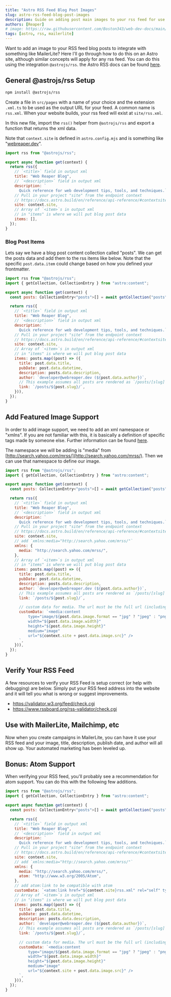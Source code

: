 ```yaml
---
title: "Astro RSS Feed Blog Post Images"
slug: astro-rss-feed-blog-post-images
description: Guide on adding post main images to your rss feed for use in MailerLite and other tools.
authors: [Reaper]
# image: https://raw.githubusercontent.com/Boston343/web-dev-docs/main/blog/2023-01-07-materialui-with-docusaurus/materialui-with-docusaurus.jpg
tags: [astro, rss, mailerlite]
---
```


Want to add an image to your RSS feed blog posts to integrate with something like MailerLite? Here I'll go through how to do this on an Astro site, although similar concepts will apply for any rss feed. You can do this using the integration `@astrojs/rss`. the Astro RSS docs can be found [here](https://docs.astro.build/en/guides/rss/).

<!--truncate-->

## General @astrojs/rss Setup

```bash
npm install @astrojs/rss
```

Create a file in `src/pages` with a name of your choice and the extension `.xml.ts` to be used as the output URL for your feed. A common name is `rss.xml`. When your website builds, your rss feed will exist at `site/rss.xml`.

In this new file, import the `rss()` helper from `@astrojs/rss` and export a function that returns the xml data.

Note that `context.site` is defined in `astro.config.mjs` and is something like "[webreaper.dev](https://webreaper.dev)".

```js title="src/pages/rss.xml.ts"
import rss from "@astrojs/rss";

export async function get(context) {
  return rss({
    // `<title>` field in output xml
    title: "Web Reaper Blog",
    // `<description>` field in output xml
    description: `
      Quick reference for web development tips, tools, and techniques.`,
    // Pull in your project "site" from the endpoint context
    // https://docs.astro.build/en/reference/api-reference/#contextsite
    site: context.site,
    // Array of `<item>`s in output xml
    // in "items" is where we will put blog post data
    items: [],
  });
}
```

### Blog Post Items

Lets say we have a blog post content collection called "posts". We can get the posts data and add them to the rss items like below. Note that the specific `post.data.item` could change based on how you defined your frontmatter.

```js title="src/pages/rss.xml.ts"
import rss from "@astrojs/rss";
import { getCollection, CollectionEntry } from "astro:content";

export async function get(context) {
  const posts: CollectionEntry<"posts">[] = await getCollection("posts");

  return rss({
    // `<title>` field in output xml
    title: "Web Reaper Blog",
    // `<description>` field in output xml
    description: `
      Quick reference for web development tips, tools, and techniques.`,
    // Pull in your project "site" from the endpoint context
    // https://docs.astro.build/en/reference/api-reference/#contextsite
    site: context.site,
    // Array of `<item>`s in output xml
    // in "items" is where we will put blog post data
    items: posts.map((post) => ({
      title: post.data.title,
      pubDate: post.data.datetime,
      description: posts.data.description,
      author: `developer@webreaper.dev (${post.data.author})`,
      // This example assumes all posts are rendered as `/posts/[slug]` routes
      link: `/posts/${post.slug}/`,
    })),
  });
}
```

## Add Featured Image Support

In order to add image support, we need to add an xml namespace or "xmlns". If you are not familiar with this, it is basically a definition of specific tags made by someone else. Further information can be found [here](https://www.w3schools.com/XML/xml_namespaces.asp).

The namespace we will be adding is "media" from [http://search.yahoo.com/mrss/](http://search.yahoo.com/mrss/). Then we can use that namespace to define our image.

```js title="src/pages/rss.xml.ts"
import rss from "@astrojs/rss";
import { getCollection, CollectionEntry } from "astro:content";

export async function get(context) {
  const posts: CollectionEntry<"posts">[] = await getCollection("posts");

  return rss({
    // `<title>` field in output xml
    title: "Web Reaper Blog",
    // `<description>` field in output xml
    description: `
      Quick reference for web development tips, tools, and techniques.`,
    // Pull in your project "site" from the endpoint context
    // https://docs.astro.build/en/reference/api-reference/#contextsite
    site: context.site,
    // add `xmlns:media="http://search.yahoo.com/mrss/"`
    xmlns: {
      media: "http://search.yahoo.com/mrss/",
    },
    // Array of `<item>`s in output xml
    // in "items" is where we will put blog post data
    items: posts.map((post) => ({
      title: post.data.title,
      pubDate: post.data.datetime,
      description: posts.data.description,
      author: `developer@webreaper.dev (${post.data.author})`,
      // This example assumes all posts are rendered as `/posts/[slug]` routes
      link: `/posts/${post.slug}/`,

      // custom data for media. The url must be the full url (including https://)
      customData: `<media:content
          type="image/${post.data.image.format == "jpg" ? "jpeg" : "png"}"
          width="${post.data.image.width}"
          height="${post.data.image.height}"
          medium="image"
          url="${context.site + post.data.image.src}" />
      `,
    })),
  });
}
```

## Verify Your RSS Feed

A few resources to verify your RSS Feed is setup correct (or help with debugging) are below. Simply put your RSS feed address into the website and it will tell you what is wrong or suggest improvements.

- https://validator.w3.org/feed/check.cgi
- https://www.rssboard.org/rss-validator/check.cgi

## Use with MailerLite, Mailchimp, etc

Now when you create campaigns in MailerLite, you can have it use your RSS feed and your image, title, description, publish date, and author will all show up. Your automated marketing has been leveled up.

## Bonus: Atom Support

When verifying your RSS feed, you'll probably see a recommendation for atom support. You can do this with the following few additions.

```js title="src/pages/rss.xml.ts"
import rss from "@astrojs/rss";
import { getCollection, CollectionEntry } from "astro:content";

export async function get(context) {
  const posts: CollectionEntry<"posts">[] = await getCollection("posts");

  return rss({
    // `<title>` field in output xml
    title: "Web Reaper Blog",
    // `<description>` field in output xml
    description: `
      Quick reference for web development tips, tools, and techniques.`,
    // Pull in your project "site" from the endpoint context
    // https://docs.astro.build/en/reference/api-reference/#contextsite
    site: context.site,
    // add `xmlns:media="http://search.yahoo.com/mrss/"`
    xmlns: {
      media: "http://search.yahoo.com/mrss/",
      atom: "http://www.w3.org/2005/Atom",
    },
    // add atom:link to be compatible with atom
    customData: `<atom:link href="${context.site}rss.xml" rel="self" type="application/rss+xml" />`,
    // Array of `<item>`s in output xml
    // in "items" is where we will put blog post data
    items: posts.map((post) => ({
      title: post.data.title,
      pubDate: post.data.datetime,
      description: posts.data.description,
      author: `developer@webreaper.dev (${post.data.author})`,
      // This example assumes all posts are rendered as `/posts/[slug]` routes
      link: `/posts/${post.slug}/`,

      // custom data for media. The url must be the full url (including https://)
      customData: `<media:content
          type="image/${post.data.image.format == "jpg" ? "jpeg" : "png"}"
          width="${post.data.image.width}"
          height="${post.data.image.height}"
          medium="image"
          url="${context.site + post.data.image.src}" />
      `,
    })),
  });
}
```


<CallingCard />
